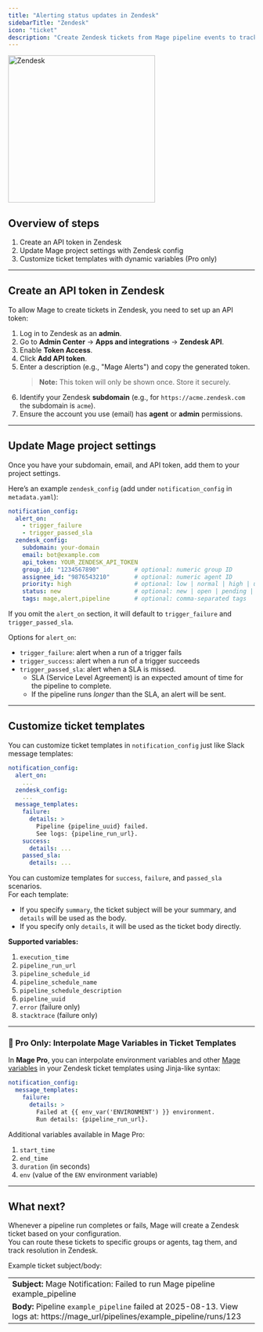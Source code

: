 ```yaml
---
title: "Alerting status updates in Zendesk"
sidebarTitle: "Zendesk"
icon: "ticket"
description: "Create Zendesk tickets from Mage pipeline events to track incidents and resolution."
---
```


<img
  alt="Zendesk"
  src="https://cdn.simpleicons.org/zendesk"
  width="300"
/>


<ProOnly source="notification" />

## Overview of steps

1. Create an API token in Zendesk  
2. Update Mage project settings with Zendesk config  
3. Customize ticket templates with dynamic variables (Pro only)  

---

## Create an API token in Zendesk

To allow Mage to create tickets in Zendesk, you need to set up an API token:

1. Log in to Zendesk as an **admin**.
2. Go to **Admin Center** → **Apps and integrations** → **Zendesk API**.
3. Enable **Token Access**.
4. Click **Add API token**.
5. Enter a description (e.g., "Mage Alerts") and copy the generated token.  
   > **Note:** This token will only be shown once. Store it securely.
6. Identify your Zendesk **subdomain** (e.g., for `https://acme.zendesk.com` the subdomain is `acme`).
7. Ensure the account you use (email) has **agent** or **admin** permissions.

---

## Update Mage project settings

Once you have your subdomain, email, and API token, add them to your project settings.

Here’s an example `zendesk_config` (add under `notification_config` in `metadata.yaml`):

```yaml
notification_config:
  alert_on:
    - trigger_failure
    - trigger_passed_sla
  zendesk_config:
    subdomain: your-domain
    email: bot@example.com
    api_token: YOUR_ZENDESK_API_TOKEN
    group_id: "1234567890"          # optional: numeric group ID
    assignee_id: "9876543210"       # optional: numeric agent ID
    priority: high                  # optional: low | normal | high | urgent
    status: new                     # optional: new | open | pending | hold
    tags: mage,alert,pipeline       # optional: comma-separated tags
```

If you omit the `alert_on` section, it will default to `trigger_failure` and `trigger_passed_sla`.

Options for `alert_on`:
- `trigger_failure`: alert when a run of a trigger fails
- `trigger_success`: alert when a run of a trigger succeeds
- `trigger_passed_sla`: alert when a SLA is missed.
  - SLA (Service Level Agreement) is an expected amount of time for the pipeline to complete.
  - If the pipeline runs _longer_ than the SLA, an alert will be sent.

---

## Customize ticket templates

You can customize ticket templates in `notification_config` just like Slack message templates:

```yaml
notification_config:
  alert_on:
    ...
  zendesk_config:
    ...
  message_templates:
    failure:
      details: >
        Pipeline {pipeline_uuid} failed.
        See logs: {pipeline_run_url}.
    success:
      details: ...
    passed_sla:
      details: ...
```

You can customize templates for `success`, `failure`, and `passed_sla` scenarios.  
For each template:
- If you specify `summary`, the ticket subject will be your summary, and `details` will be used as the body.
- If you specify only `details`, it will be used as the ticket body directly.

**Supported variables:**
1. `execution_time`
1. `pipeline_run_url`
1. `pipeline_schedule_id`
1. `pipeline_schedule_name`
1. `pipeline_schedule_description`
1. `pipeline_uuid`
1. `error` (failure only)
1. `stacktrace` (failure only)

---

### 🚀 Pro Only: Interpolate Mage Variables in Ticket Templates


In **Mage Pro**, you can interpolate environment variables and other [Mage variables](/development/variables/referencing-variables#accessing-variables-in-mage) in your Zendesk ticket templates using Jinja-like syntax:

```yaml
notification_config:
  message_templates:
    failure:
      details: >
        Failed at {{ env_var('ENVIRONMENT') }} environment.
        Run details: {pipeline_run_url}.
```

Additional variables available in Mage Pro:
1. `start_time`
1. `end_time`
1. `duration` (in seconds)
1. `env` (value of the `ENV` environment variable)

---

## What next?

Whenever a pipeline run completes or fails, Mage will create a Zendesk ticket based on your configuration.  
You can route these tickets to specific groups or agents, tag them, and track resolution in Zendesk.

Example ticket subject/body:

|                                                                                                       |
| ----------------------------------------------------------------------------------------------------- |
| **Subject:** Mage Notification: Failed to run Mage pipeline example_pipeline                          |
| **Body:** Pipeline `example_pipeline` failed at 2025-08-13. View logs at: https://mage_url/pipelines/example_pipeline/runs/123 |
